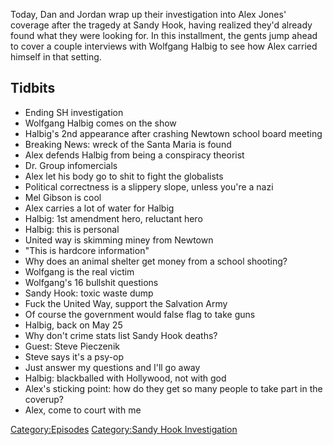 {{DEFAULTSORT:
    #_EPISODE_0387:May 13, 2014
}}{{Episode
    | title           = May 13, 2014
    | caption         = Listen to this episode on [https://knowledgefight.libsyn.com/knowledge-fight-may-13-2014 Libsyn] [https://open.spotify.com/episode/3Tyn0RteJnPQ97XugMvQJj Spotify], Read the [[Transcript/387: May 13, 2014|Unofficial Transcript]]
    | episodeNumber   = 387
    | length          = 01:31:16
    | airDate         = January 13, 2020
    | coverageDate    = May 13, 2014
    | episodeType     = [[:Category:Sandy Hook Investigation|Sandy Hook Investigation]]
    | appearance      = [[Wolfgang Halbig]], [[Dr Group]], [[Mel Gibson]], [[Steve Pieczenik]]
    | previousEpisode = [[386: January 8, 2020]]
    | nextEpisode     = [[388: January 12-13, 2020]]
}}

{{Stub}}

Today, Dan and Jordan wrap up their investigation into Alex Jones' coverage after the tragedy at Sandy Hook, having realized they'd already found what they were looking for. In this installment, the gents jump ahead to cover a couple interviews with Wolfgang Halbig to see how Alex carried himself in that setting.

==Tidbits==

*Ending SH investigation
*Wolfgang Halbig comes on the show
*Halbig's 2nd appearance after crashing Newtown school board meeting
*Breaking News: wreck of the Santa Maria is found
*Alex defends Halbig from being a conspiracy theorist
*Dr. Group infomercials
*Alex let his body go to shit to fight the globalists
*Political correctness is a slippery slope, unless you're a nazi
*Mel Gibson is cool
*Alex carries a lot of water for Halbig
*Halbig: 1st amendment hero, reluctant hero
*Halbig: this is personal
*United way is skimming miney from Newtown
*"This is hardcore information"
*Why does an animal shelter get money from a school shooting?
*Wolfgang is the real victim
*Wolfgang's 16 bullshit questions
*Sandy Hook: toxic waste dump
*Fuck the United Way, support the Salvation Army
*Of course the government would false flag to take guns
*Halbig, back on May 25
*Why don't crime stats list Sandy Hook deaths?
*Guest: Steve Pieczenik
*Steve says it's a psy-op
*Just answer my questions and I'll go away
*Halbig: blackballed with Hollywood, not with god
*Alex's sticking point: how do they get so many people to take part in the coverup?
*Alex, come to court with me

[[Category:Episodes]]
[[Category:Sandy Hook Investigation]]
